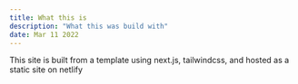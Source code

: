```yaml
---
title: What this is
description: "What this was build with"
date: Mar 11 2022
---
```

This site is built from a template using next.js, tailwindcss, and hosted as a static site on netlify